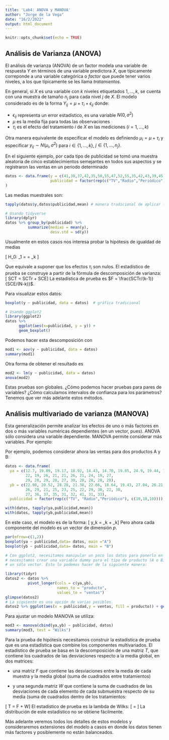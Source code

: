```yaml
---
title: 'Lab4: ANOVA y MANOVA'
author: "Jorge de la Vega"
date: "16/2/2022"
output: html_document
---
```


```r
knitr::opts_chunk$set(echo = TRUE)
```

## Análisis de Varianza (ANOVA)

El análisis de varianza (ANOVA) de un factor modela una variable de respuesta $Y$ en términos de una variable predictora $X$, que típicamente correponde a una variable categórica o _factor_ que puede tener varios niveles, a los que típicamente se les llama _tratamientos_.

En general, si $X$ es una variable con $k$ niveles etiquetados $1,\ldots,k$, se cuenta con una muestra de tamaño $n_j$ para cada nivel $j$ de $X$. El modelo considerado es de la forma $Y_{ij} = \mu + \tau_{i} + \epsilon_{ij}$ donde: 

- $\epsilon_{ij}$ representa un error estadístico, es una variable $N(0,\sigma^2)$
- $\mu$ es la media fija para todas las observaciones
- $\tau_{i}$ es el efecto del tratamiento $i$ de $X$ en las mediciones ($i=1,\ldots,k$)

Otra manera equivalente de especificar el modelo es definiendo $\mu_i = \mu + \tau_i$ y especificar $y_{ij}\sim N(\mu_i,\sigma^2)$ para $i \in \{1,\ldots,k\}$, $j\in \{1, \ldots,n_j\}$.

En el siguiente ejemplo, por cada tipo de publicidad se tomó una muestra aleatoria de cinco establecimientos semejantes en todos sus aspectos y se registraron las ventas en un periodo determinado

```r
datos <- data.frame(y = c(41,38,37,42,35,50,55,47,52,55,35,42,43,39,45),
                    publicidad = factor(rep(c("TV","Radio","Periódico"),rep(5,3)))
)
```

Las medias muestrales son:

```r
tapply(datos$y,datos$publicidad,mean) # manera tradicional de aplicar funciones a subgrupos

# Usando tidyverse
library(dplyr)
datos %>% group_by(publicidad) %>%
          summarize(medias = mean(y),
                    desv.std = sd(y))
```

Usualmente en estos casos nos interesa probar la hipótesis de igualdad de medias

\[ H_0: \mu_1 = \cdots = \mu_k \]

Que equivale a suponer que los efectos $\tau_i$ son nulos. El estadístico de prueba se construye a partir de la fórmula de descomposición de varianza:
\[ SCT = SCTr + SCE\]
La estadística de prueba es $F = \frac{SCTr/(k-1)}{SCE/(N-k)}$. 

Para visualizar estos datos:

```r
boxplot(y ~ publicidad, data = datos)  # gráfica tradicional

# Usando ggplot2
library(ggplot2)
datos %>% 
      ggplot(aes(x=publicidad, y = y)) + 
      geom_boxplot()

```

Podemos hacer esta descomposición con 

```r
mod1 <- aov(y ~ publicidad, data = datos)
summary(mod1)
```

Otra forma de obtener el resultado es

```r
mod2 <- lm(y ~ publicidad, data = datos)
anova(mod2)
```

Estas pruebas son globales. ¿Cómo podemos hacer pruebas para pares de variables? ¿Cómo calculamos intervalos de confianza para los parámetros? Tenemos que ver más adelante estos métodos. 


## Análisis multivariado de varianza (MANOVA)

Esta generalización permite analizar los efectos de uno o más factores en dos o más variables numéricas dependientes  (en un vector, pues). ANOVA sólo considera una variable dependiente. MANOVA permite considerar más variables. Por ejemplo: 

Por ejemplo, podemos considerar ahora las ventas para dos productos A y B:

```r
datos <- data.frame(
  ya = c(12.7, 19.89, 19.17, 18.92, 14.43, 14.70, 19.05, 24.9, 19.44, 19.05,
         22, 19, 26, 21, 21, 26, 21, 24, 19, 27,
         29, 28, 29, 28, 27, 30, 28, 28, 28, 28),
  yb = c(22.98, 20.52, 28.28, 21.38, 22.66, 18.64, 19.43, 27.04, 26.21,25.75,
         26, 29, 21, 25, 23, 25, 22, 29, 30, 22, 30, 
         27, 36, 37, 35, 31, 32, 41, 31, 33),
  publicidad = factor(rep(c("TV", "Radio","Periódico"), c(10,10,10))))

with(datos, tapply(ya,publicidad,mean))
with(datos, tapply(yb,publicidad,mean))  

```

En este caso, el modelo es de la forma: 
\[ y_k = \mu_k + \epsilon_k\]
Pero ahora cada componente del modelo es un vector de dimensión $p$.


```r
par(mfrow=c(1,2))
boxplot(ya ~ publicidad,data= datos, main ="A")
boxplot(yb ~ publicidad,data= datos, main = "B")

# Con ggplot2, necesitamos manipular un poco los datos para ponerlo en formato "long": 
# necesitamos crear una variable dummy para el tipo de producto (A o B) y poner las ventas en 
# un sólo vector. Esto lo podemos hacer de la siguiente manera:

library(tidyr)
datos2 <- datos %>% 
          pivot_longer(cols = c(ya,yb), 
                       names_to = "producto",
                       values_to = "ventas")
glimpse(datos2)                      
# La siguiente es una opción de varias posibles.
datos2 %>% ggplot(aes(x = publicidad,y = ventas, fill = producto)) + geom_boxplot()     
```

Para ajustar un modelo MANOVA se utiliza:

```r
mod3 <- manova(cbind(ya,yb) ~ publicidad, datos)
summary(mod3, test = "Wilks")
```

Para la prueba de hipótesis necesitamos construir la estadística de prueba que es una estadística que combine los componentes multivariados. El estadístico de prueba se basa en la descomposición de una matriz $T$, que contiene los cuadrados  de las desviaciones respecto a la media global, en dos matrices: 

- una matriz $F$ que contiene las desviaciones entre la media de cada muestra y la media global (suma de cuadrados entre tratamientos) 

- y una segunda matriz $W$ que contiene la suma de cuadrados de las desviaciones de cada elemento  de cada submuestra respecto de su media (suma de cuadrados dentro de los tratamientos:

\[ T = F + W\]
El estadístico de prueba es la lambda de Wilks:
\[ \Lambda = \frac{|W|}{|F+W|}\]
La distribución de este estadístico no se obtiene fácilmente. 

Más adelante veremos todos los detalles de estos modelos y consideraremos extensiones del modelo a casos en donde los datos tienen más factores y posiblemente no están balanceados. 
